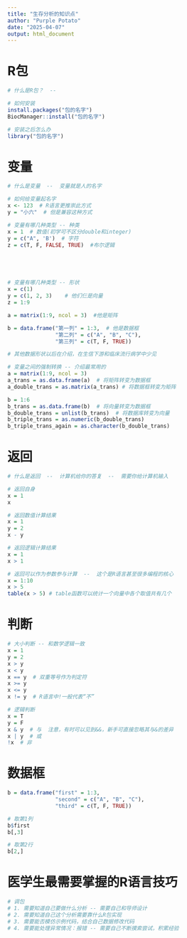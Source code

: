 ```yaml
---
title: "生存分析的知识点"
author: "Purple Potato"
date: "2025-04-07"
output: html_document
---
```

# R包
```r
# 什么是R包？  --  

# 如何安装
install.packages("包的名字")
BiocManager::install("包的名字")

# 安装之后怎么办
library("包的名字")
```

# 变量
```r
# 什么是变量  --  变量就是人的名字

# 如何给变量起名字
x <- 123  # R语言更推崇此方式
y = "小六"  # 但是兼容这种方式
```

```r
# 变量有哪几种类型 -- 种类
x = 1  # 数值(初学可不区分double和integer)
y = c("A", 'B')  # 字符
z = c(T, F, FALSE, TRUE)  #布尔逻辑





# 变量有哪几种类型 -- 形状
x = c(1)
y = c(1, 2, 3)    # 他们仨是向量
z = 1:9

a = matrix(1:9, ncol = 3)  #他是矩阵

b = data.frame("第一列" = 1:3,  # 他是数据框
               "第二列" = c("A", "B", "C"),
               "第三列" = c(T, F, TRUE))

# 其他数据形状以后在介绍，在生信下游和临床流行病学中少见

# 变量之间的强制转换 -- 介绍最常用的
a = matrix(1:9, ncol = 3)
a_trans = as.data.frame(a)  # 将矩阵转变为数据框
a_double_trans = as.matrix(a_trans) # 将数据框转变为矩阵

b = 1:6
b_trans = as.data.frame(b)  # 将向量转变为数据框
b_double_trans = unlist(b_trans)  # 将数据库转变为向量
b_triple_trans = as.numeric(b_double_trans)
b_triple_trans_again = as.character(b_double_trans)
```

# 返回
```r
# 什么是返回  --  计算机给你的答复  --  需要你给计算机输入

# 返回自身
x = 1
x

# 返回数值计算结果
x = 1
y = 2
x - y

# 返回逻辑计算结果
x = 1
x > 1

# 返回可以作为参数参与计算  --  这个是R语言甚至很多编程的核心
x = 1:10
x > 5
table(x > 5) # table函数可以统计一个向量中各个取值共有几个
```


# 判断
```r
# 大小判断 -- 和数学逻辑一致
x = 1
y = 2
x > y
x < y
x == y  # 双重等号作为判定符
x >= y
x <= y
x != y  # R语言中!一般代表“不”

# 逻辑判断
x = T
y = F
x & y  # 与  注意，有时可以见到&&，新手可直接忽略其与&的差异
x | y  # 或
!x  # 非
```

# 数据框
```r
b = data.frame("first" = 1:3,
               "second" = c("A", "B", "C"),
               "third" = c(T, F, TRUE))

# 取第1列
b$first
b[,3]

# 取第2行
b[2,]
```

# 医学生最需要掌握的R语言技巧
```r
# 调包
# 1. 需要知道自己要做什么分析 -- 需要自己和导师设计
# 2. 需要知道自己这个分析需要靠什么R包实现
# 3. 需要能否模仿示例代码，结合自己数据修改代码
# 4. 需要能处理异常情况：报错 -- 需要自己不断摸索尝试，积累经验
```





















